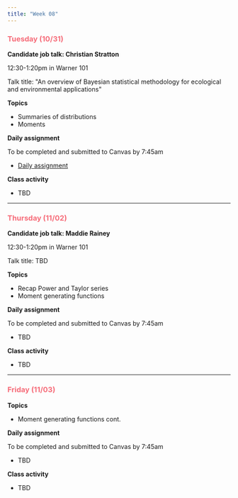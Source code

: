 ```yaml
---
title: "Week 08"
---
```


::: {style="color: #F66D7A"}
### Tuesday (10/31)
:::

**Candidate job talk: Christian Stratton**

12:30-1:20pm in Warner 101

Talk title: \"An overview of Bayesian statistical methodology for ecological and environmental applications\"

**Topics**

-   Summaries of distributions
-   Moments

**Daily assignment**

To be completed and submitted to Canvas by 7:45am

-   [Daily assignment](daily/DA_20.pdf)

**Class activity**

-   TBD

------------------------------------------------------------------------

::: {style="color: #F66D7A"}
### Thursday (11/02)
:::

**Candidate job talk: Maddie Rainey**

12:30-1:20pm in Warner 101

Talk title: TBD

**Topics**

-   Recap Power and Taylor series
-   Moment generating functions

**Daily assignment**

To be completed and submitted to Canvas by 7:45am

-   TBD

**Class activity**

-   TBD

------------------------------------------------------------------------

::: {style="color: #F66D7A"}
### Friday (11/03)
:::

**Topics**

-   Moment generating functions cont.

**Daily assignment**

To be completed and submitted to Canvas by 7:45am

-   TBD

**Class activity**

-   TBD
